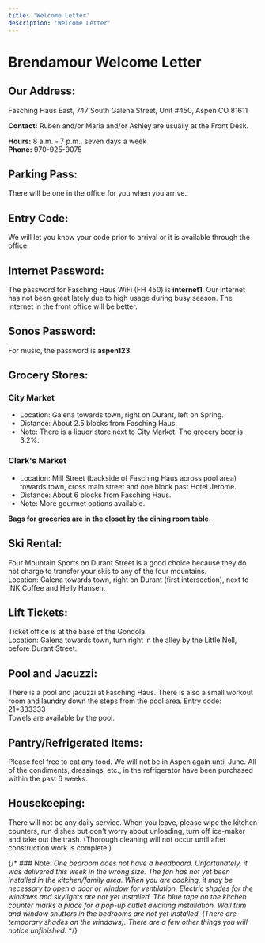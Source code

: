 ```yaml
---
title: 'Welcome Letter'
description: 'Welcome Letter'
---
```


# Brendamour Welcome Letter

## Our Address:
Fasching Haus East, 747 South Galena Street, Unit #450, Aspen CO 81611

**Contact:** Ruben and/or Maria and/or Ashley are usually at the Front Desk.

**Hours:** 8 a.m. - 7 p.m., seven days a week  
**Phone:** 970-925-9075

## Parking Pass:
There will be one in the office for you when you arrive.

## Entry Code:
We will let you know your code prior to arrival or it is available through the office.

## Internet Password:
The password for Fasching Haus WiFi (FH 450) is **internet1**. Our internet has not been great lately due to high usage during busy season. The internet in the front office will be better.

## Sonos Password:
For music, the password is **aspen123**.

## Grocery Stores:

### City Market
- Location: Galena towards town, right on Durant, left on Spring.
- Distance: About 2.5 blocks from Fasching Haus.
- Note: There is a liquor store next to City Market. The grocery beer is 3.2%.

### Clark's Market
- Location: Mill Street (backside of Fasching Haus across pool area) towards town, cross main street and one block past Hotel Jerome.
- Distance: About 6 blocks from Fasching Haus.
- Note: More gourmet options available.

**Bags for groceries are in the closet by the dining room table.**

## Ski Rental:
Four Mountain Sports on Durant Street is a good choice because they do not charge to transfer your skis to any of the four mountains.  
Location: Galena towards town, right on Durant (first intersection), next to INK Coffee and Helly Hansen.

## Lift Tickets:
Ticket office is at the base of the Gondola.  
Location: Galena towards town, turn right in the alley by the Little Nell, before Durant Street.

## Pool and Jacuzzi:
There is a pool and jacuzzi at Fasching Haus. There is also a small workout room and laundry down the steps from the pool area. Entry code: 21*333333  
Towels are available by the pool.

## Pantry/Refrigerated Items:
Please feel free to eat any food. We will not be in Aspen again until June. All of the condiments, dressings, etc., in the refrigerator have been purchased within the past 6 weeks.

## Housekeeping:
There will not be any daily service. When you leave, please wipe the kitchen counters, run dishes but don't worry about unloading, turn off ice-maker and take out the trash. (Thorough cleaning will not occur until after construction work is complete.)

{/* ### Note:
*One bedroom does not have a headboard. Unfortunately, it was delivered this week in the wrong size.*
*The fan has not yet been installed in the kitchen/family area. When you are cooking, it may be necessary to open a door or window for ventilation.*
*Electric shades for the windows and skylights are not yet installed.*
*The blue tape on the kitchen counter marks a place for a pop-up outlet awaiting installation.*
*Wall trim and window shutters in the bedrooms are not yet installed. (There are temporary shades on the windows).*
*There are a few other things you will notice unfinished.* */}
